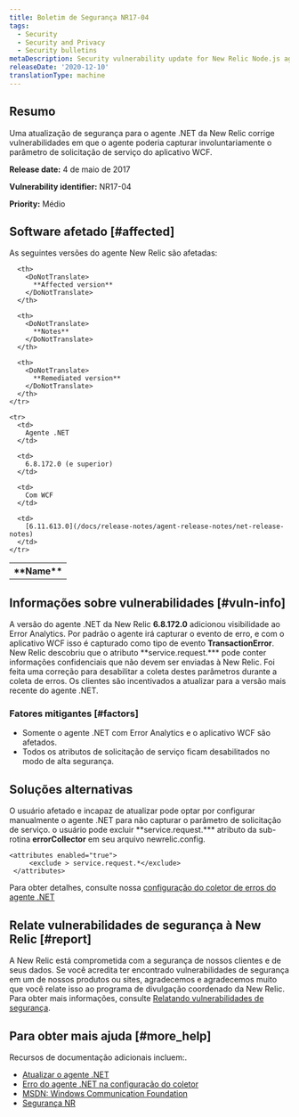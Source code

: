 ```yaml
---
title: Boletim de Segurança NR17-04
tags:
  - Security
  - Security and Privacy
  - Security bulletins
metaDescription: Security vulnerability update for New Relic Node.js agent.
releaseDate: '2020-12-10'
translationType: machine
---
```


## Resumo

Uma atualização de segurança para o agente .NET da New Relic corrige vulnerabilidades em que o agente poderia capturar involuntariamente o parâmetro de solicitação de serviço do aplicativo WCF.

<DoNotTranslate>**Release date:**</DoNotTranslate> 4 de maio de 2017

<DoNotTranslate>**Vulnerability identifier:**</DoNotTranslate> NR17-04

<DoNotTranslate>**Priority:**</DoNotTranslate> Médio

## Software afetado [#affected]

As seguintes versões do agente New Relic são afetadas:

<table>
  <tbody>
    <tr>
      <th>
        <DoNotTranslate>
          **Name**
        </DoNotTranslate>
      </th>

      <th>
        <DoNotTranslate>
          **Affected version**
        </DoNotTranslate>
      </th>

      <th>
        <DoNotTranslate>
          **Notes**
        </DoNotTranslate>
      </th>

      <th>
        <DoNotTranslate>
          **Remediated version**
        </DoNotTranslate>
      </th>
    </tr>

    <tr>
      <td>
        Agente .NET
      </td>

      <td>
        6.8.172.0 (e superior)
      </td>

      <td>
        Com WCF
      </td>

      <td>
        [6.11.613.0](/docs/release-notes/agent-release-notes/net-release-notes)
      </td>
    </tr>
  </tbody>
</table>

## Informações sobre vulnerabilidades [#vuln-info]

A versão do agente .NET da New Relic <DoNotTranslate>**6.8.172.0**</DoNotTranslate> adicionou visibilidade ao Error Analytics. Por padrão o agente irá capturar o evento de erro, e com o aplicativo WCF isso é capturado como tipo de evento <DoNotTranslate>**TransactionError**</DoNotTranslate>. New Relic descobriu que o atributo <DoNotTranslate>\*\*service.request.\*\*</DoNotTranslate>\* pode conter informações confidenciais que não devem ser enviadas à New Relic. Foi feita uma correção para desabilitar a coleta destes parâmetros durante a coleta de erros. Os clientes são incentivados a atualizar para a versão mais recente do agente .NET.

### Fatores mitigantes [#factors]

* Somente o agente .NET com Error Analytics e o aplicativo WCF são afetados.
* Todos os atributos de solicitação de serviço ficam desabilitados no modo de alta segurança.

## Soluções alternativas

O usuário afetado e incapaz de atualizar pode optar por configurar manualmente o agente .NET para não capturar o parâmetro de solicitação de serviço. o usuário pode excluir <DoNotTranslate>\*\*service.request.\*\*</DoNotTranslate>\* atributo da sub-rotina <DoNotTranslate>**errorCollector**</DoNotTranslate> em seu arquivo newrelic.config.

```
<attributes enabled="true">
     <exclude > service.request.*</exclude>
 </attributes>
```

Para obter detalhes, consulte nossa [configuração do coletor de erros do agente .NET](/docs/agents/net-agent/installation-configuration/net-agent-configuration#error_collector)

## Relate vulnerabilidades de segurança à New Relic [#report]

A New Relic está comprometida com a segurança de nossos clientes e de seus dados. Se você acredita ter encontrado vulnerabilidades de segurança em um de nossos produtos ou sites, agradecemos e agradecemos muito que você relate isso ao programa de divulgação coordenado da New Relic. Para obter mais informações, consulte [Relatando vulnerabilidades de segurança](/docs/security/new-relic-security/data-privacy/reporting-security-vulnerabilities).

## Para obter mais ajuda [#more_help]

Recursos de documentação adicionais incluem:.

* [Atualizar o agente .NET](/docs/agents/net-agent/installation-configuration/upgrade-net-agent)
* [Erro do agente .NET na configuração do coletor](/docs/agents/net-agent/installation-configuration/net-agent-configuration#error_collector)
* [MSDN: Windows Communication Foundation](https://msdn.microsoft.com/en-us/library/dd456779(v=vs.110).aspx)
* [Segurança NR](https://newrelic.com/security)